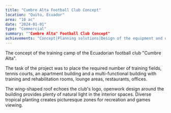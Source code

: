 ```yaml
---
title: "Cumbre Alta Football Club Concept"
location: "Quito, Ecuador"
area: "10 ac"
date: "2024-01-01"
type: "Commercial"
summary: ""Cumbre Alta" Football Club Concept"
achievements: "Concept|Planning solutions|Design of the equipment and unique elements|3d visualization"
---
```


The concept of the training camp of the Ecuadorian football club "Cumbre Alta".

The task of the project was to place the required number of training fields, tennis courts, 
an apartment building and a multi-functional building with training and rehabilitation rooms, lounge areas, restaurants, offices.

The wing-shaped roof echoes the club's logo, openwork design around the building provides plenty of natural light in the interior spaces. Diverse tropical planting creates picturesque zones for recreation and games viewing.


